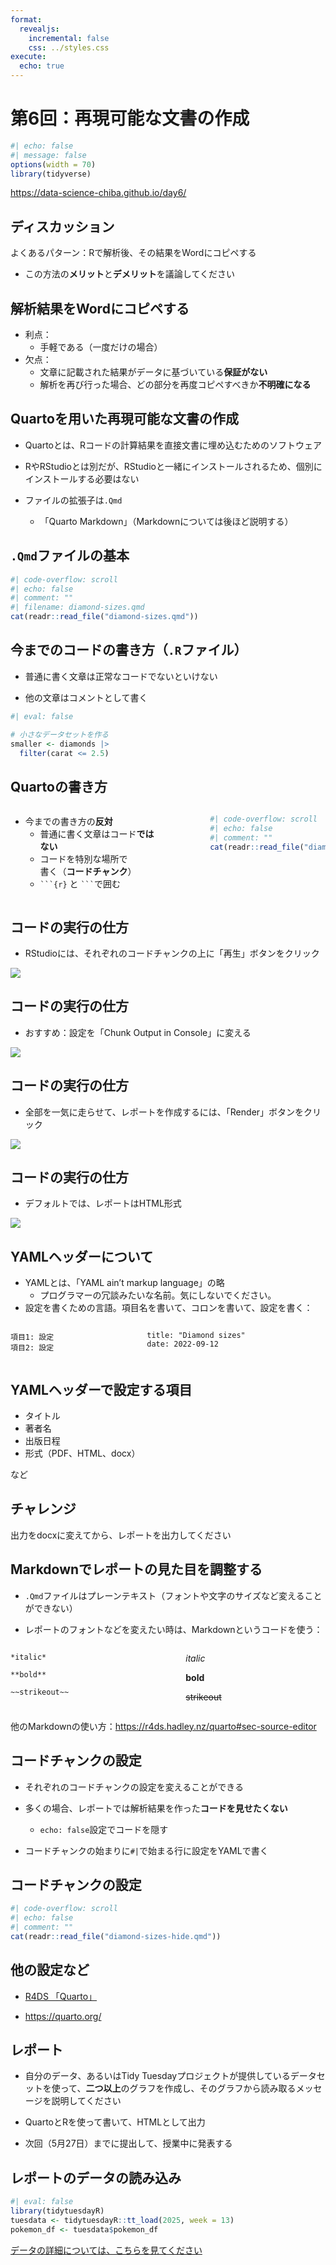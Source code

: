 ```yaml
---
format:
  revealjs:
    incremental: false
    css: ../styles.css
execute: 
  echo: true
---
```


# 第6回：再現可能な文書の作成

```r
#| echo: false
#| message: false
options(width = 70)
library(tidyverse)
```

<https://data-science-chiba.github.io/day6/>

## ディスカッション

よくあるパターン：Rで解析後、その結果をWordにコピペする

- この方法の**メリット**と**デメリット**を議論してください

## 解析結果をWordにコピペする

- 利点：
  - 手軽である（一度だけの場合）

- 欠点：
  - 文章に記載された結果がデータに基づいている**保証がない**
  - 解析を再び行った場合、どの部分を再度コピペすべきか**不明確になる**

## Quartoを用いた再現可能な文書の作成

- Quartoとは、Rコードの計算結果を直接文書に埋め込むためのソフトウェア

- RやRStudioとは別だが、RStudioと一緒にインストールされるため、個別にインストールする必要はない

- ファイルの拡張子は`.Qmd`
  - 「Quarto Markdown」（Markdownについては後ほど説明する）


## `.Qmd`ファイルの基本

```r
#| code-overflow: scroll
#| echo: false
#| comment: ""
#| filename: diamond-sizes.qmd
cat(readr::read_file("diamond-sizes.qmd"))
```

## 今までのコードの書き方（`.R`ファイル）

- 普通に書く文章は正常なコードでないといけない

- 他の文章はコメントとして書く

```r
#| eval: false

# 小さなデータセットを作る
smaller <- diamonds |> 
  filter(carat <= 2.5)
```

## Quartoの書き方

::: {.columns}
::: {.column width="50%"}
- 今までの書き方の**反対**
  - 普通に書く文章はコード**ではない**
  - コードを特別な場所で<br>書く（**コードチャンク**）
  - ` ```{r} ` と ` ``` `で囲む
:::
::: {.column width="10%"}
:::
::: {.column width="40%"}
```r
#| code-overflow: scroll
#| echo: false
#| comment: ""
cat(readr::read_file("diamond-sizes-small.qmd"))
```
:::
:::

## コードの実行の仕方

- RStudioには、それぞれのコードチャンクの上に「再生」ボタンをクリック

![](https://r4ds.hadley.nz/quarto/diamond-sizes-notebook.png)

## コードの実行の仕方

- おすすめ：設定を「Chunk Output in Console」に変える

![](https://r4ds.hadley.nz/quarto/diamond-sizes-console-output.png)

## コードの実行の仕方

- 全部を一気に走らせて、レポートを作成するには、「Render」ボタンをクリック

![](https://r4ds.hadley.nz/quarto/diamond-sizes-report.png)

## コードの実行の仕方

- デフォルトでは、レポートはHTML形式

![](https://r4ds.hadley.nz/quarto/diamond-sizes-report.png)

## YAMLヘッダーについて

- YAMLとは、「YAML ain't markup language」の略
  - プログラマーの冗談みたいな名前。気にしないでください。
- 設定を書くための言語。項目名を書いて、コロンを書いて、設定を書く：

::: {.columns}
::: {.column}
```
項目1: 設定
項目2: 設定
```
:::
::: {.column}
```
title: "Diamond sizes"
date: 2022-09-12
```
:::
::: 

## YAMLヘッダーで設定する項目

- タイトル
- 著者名
- 出版日程
- 形式（PDF、HTML、docx）

など

## チャレンジ

出力をdocxに変えてから、レポートを出力してください

## Markdownでレポートの見た目を調整する

- `.Qmd`ファイルはプレーンテキスト（フォントや文字のサイズなど変えることができない）

- レポートのフォントなどを変えたい時は、Markdownというコードを使う：

::: {.columns}
::: {.column}

```
*italic*

**bold**

~~strikeout~~
```

:::
::: {.column}
*italic*

**bold**

~~strikeout~~
:::
:::

::: {.aside}
他のMarkdownの使い方：<https://r4ds.hadley.nz/quarto#sec-source-editor>
:::

## コードチャンクの設定

- それぞれのコードチャンクの設定を変えることができる

- 多くの場合、レポートでは解析結果を作った**コードを見せたくない**
  - `echo: false`設定でコードを隠す

- コードチャンクの始まりに`#|`で始まる行に設定をYAMLで書く

## コードチャンクの設定

```r
#| code-overflow: scroll
#| echo: false
#| comment: ""
cat(readr::read_file("diamond-sizes-hide.qmd"))
```

## 他の設定など

- [R4DS 「Quarto」](https://r4ds.hadley.nz/quarto)

- <https://quarto.org/>

## レポート

- 自分のデータ、あるいはTidy Tuesdayプロジェクトが提供しているデータセットを使って、**二つ以上**のグラフを作成し、そのグラフから読み取るメッセージを説明してください

- QuartoとRを使って書いて、HTMLとして出力

- 次回（5月27日）までに提出して、授業中に発表する

## レポートのデータの読み込み

```r
#| eval: false
library(tidytuesdayR)
tuesdata <- tidytuesdayR::tt_load(2025, week = 13)
pokemon_df <- tuesdata$pokemon_df
```

[データの詳細については、こちらを見てください](https://github.com/rfordatascience/tidytuesday/blob/main/data/2025/2025-04-01/readme.md)